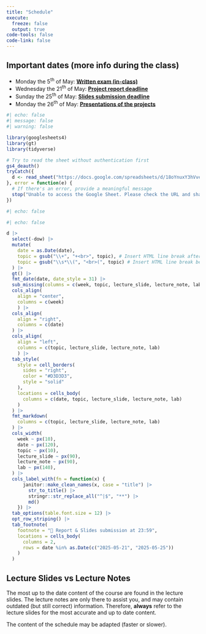 ```yaml
---
title: "Schedule"
execute: 
  freeze: false
  output: true
code-tools: false
code-link: false
---
```


::: {.callout-important}

## Important dates (more info during the class)
- Monday the 5^th^ of May: **[Written exam (in-class)]{.underline}**
- Wednesday the 21^th^ of May: **[Project report deadline]{.underline}**
- Sunday the 25^th^ of May: **[Slides submission deadline]{.underline}**
- Monday the 26^th^ of May: **[Presentations of the projects]{.underline}**
:::

```r
#| echo: false
#| message: false
#| warning: false

library(googlesheets4)
library(gt)
library(tidyverse)

# Try to read the sheet without authentication first
gs4_deauth()
tryCatch({
  d <- read_sheet("https://docs.google.com/spreadsheets/d/18oYnuxY3hVve3s8g9tG16L7JlTtzfXzJmWMAk__1xK8/edit?usp=sharing")
}, error = function(e) {
  # If there's an error, provide a meaningful message
  stop("Unable to access the Google Sheet. Please check the URL and sharing permissions.")
})

```


```r
#| echo: false

#| echo: false

d |>
  select(-dow) |>
  mutate(
    date = as.Date(date),
    topic = gsub("\\+", "+<br>", topic), # Insert HTML line break after +
    topic = gsub("\\s*\\(", "<br>(", topic) # Insert HTML line break before opening parenthesis
  ) |>
  gt() |>
  fmt_date(date, date_style = 31) |>
  sub_missing(columns = c(week, topic, lecture_slide, lecture_note, lab), missing_text = "") |>
  cols_align(
    align = "center", 
    columns = c(week)
    ) |>
  cols_align(
    align = "right",
    columns = c(date)
  ) |>
  cols_align(
    align = "left", 
    columns = c(topic, lecture_slide, lecture_note, lab)
    ) |>
  tab_style(
    style = cell_borders(
      sides = "right",
      color = "#D3D3D3",
      style = "solid"
    ),
    locations = cells_body(
      columns = c(date, topic, lecture_slide, lecture_note, lab)
    )
  ) |>
  fmt_markdown(
    columns = c(topic, lecture_slide, lecture_note, lab)
  ) |>
  cols_width(
    week ~ px(10),
    date ~ px(120), 
    topic ~ px(10),
    lecture_slide ~ px(90),
    lecture_note ~ px(90),
    lab ~ px(140),
  ) |>
  cols_label_with(fn = function(x) {
      janitor::make_clean_names(x, case = "title") |>
        str_to_title() |>
        stringr::str_replace_all("^|$", "**") |>
        md()
    }) |>
  tab_options(table.font.size = 12) |>
  opt_row_striping() |>
  tab_footnote(
    footnote = "📩 Report & Slides submission at 23:59",
    locations = cells_body(
      columns = 2,
      rows = date %in% as.Date(c("2025-05-21", "2025-05-25"))
    )
  )

```

::: callout-caution

## Lecture Slides vs Lecture Notes
The most up to the date content of the course are found in the lecture slides. The lecture notes are only there to assist you, and may contain outdated (but still correct) information. Therefore, **always** refer to the lecture slides for the most accurate and up to date content.
:::

::: callout-note
The content of the schedule may be adapted (faster or slower).
:::
